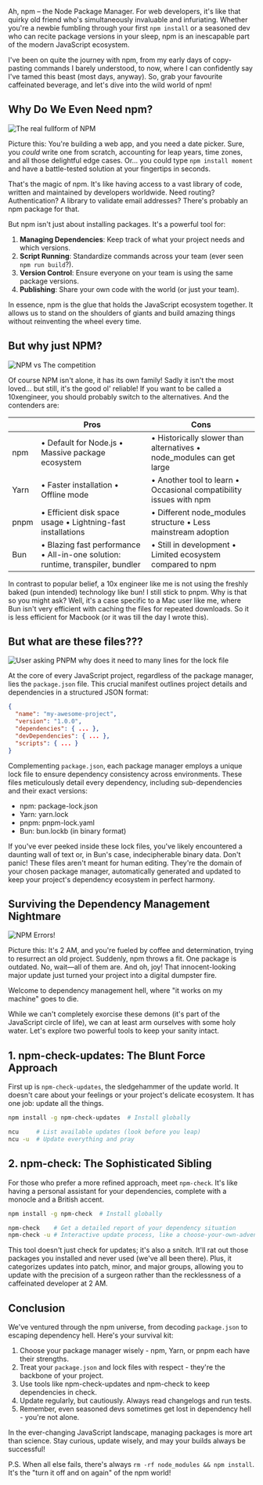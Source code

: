 
<BlogTitle slug="mastering-npm-a-comprehensive-guide-to-package-management" />

Ah, npm – the Node Package Manager. For web developers, it's like that quirky old friend who's simultaneously invaluable and infuriating. Whether you're a newbie fumbling through your first `npm install` or a seasoned dev who can recite package versions in your sleep, npm is an inescapable part of the modern JavaScript ecosystem.

I've been on quite the journey with npm, from my early days of copy-pasting commands I barely understood, to now, where I can confidently say I've tamed this beast (most days, anyway). So, grab your favourite caffeinated beverage, and let's dive into the wild world of npm!

## Why Do We Even Need npm?

![The real fullform of NPM](https://dev-to-uploads.s3.amazonaws.com/uploads/articles/34pjfktpzzia7o3qy7w3.png)

Picture this: You're building a web app, and you need a date picker. Sure, you _could_ write one from scratch, accounting for leap years, time zones, and all those delightful edge cases. Or... you could type `npm install moment` and have a battle-tested solution at your fingertips in seconds.

That's the magic of npm. It's like having access to a vast library of code, written and maintained by developers worldwide. Need routing? Authentication? A library to validate email addresses? There's probably an npm package for that.

But npm isn't just about installing packages. It's a powerful tool for:

1. **Managing Dependencies**: Keep track of what your project needs and which versions.
2. **Script Running**: Standardize commands across your team (ever seen `npm run build`?).
3. **Version Control**: Ensure everyone on your team is using the same package versions.
4. **Publishing**: Share your own code with the world (or just your team).

In essence, npm is the glue that holds the JavaScript ecosystem together. It allows us to stand on the shoulders of giants and build amazing things without reinventing the wheel every time.

## But why just NPM?

![NPM vs The competition](https://dev-to-uploads.s3.amazonaws.com/uploads/articles/ajl9dfkpp5uiyfc8wjlm.png)

Of course NPM isn't alone, it has its own family! Sadly it isn't the most loved... but still, it's the good ol' reliable! If you want to be called a 10xengineer, you should probably switch to the alternatives. And the contenders are:

|      | Pros                                                                           | Cons                                                                 |
| ---- | ------------------------------------------------------------------------------ | -------------------------------------------------------------------- |
| npm  | • Default for Node.js • Massive package ecosystem                              | • Historically slower than alternatives • node_modules can get large |
| Yarn | • Faster installation • Offline mode                                           | • Another tool to learn • Occasional compatibility issues with npm   |
| pnpm | • Efficient disk space usage • Lightning-fast installations                    | • Different node_modules structure • Less mainstream adoption        |
| Bun  | • Blazing fast performance • All-in-one solution: runtime, transpiler, bundler | • Still in development • Limited ecosystem compared to npm           |

In contrast to popular belief, a 10x engineer like me is not using the freshly baked (pun intended) technology like bun! I still stick to pnpm. Why is that so you might ask? Well, it's a case specific to a Mac user like me, where Bun isn't very efficient with caching the files for repeated downloads. So it is less efficient for Macbook (or it was till the day I wrote this).

## But what are these files???

![User asking PNPM why does it need to many lines for the lock file](https://dev-to-uploads.s3.amazonaws.com/uploads/articles/fjeus8ks2tsjw7ldfxe1.png)

At the core of every JavaScript project, regardless of the package manager, lies the `package.json` file. This crucial manifest outlines project details and dependencies in a structured JSON format:

```json
{
  "name": "my-awesome-project",
  "version": "1.0.0",
  "dependencies": { ... },
  "devDependencies": { ... },
  "scripts": { ... }
}
```

Complementing `package.json`, each package manager employs a unique lock file to ensure dependency consistency across environments. These files meticulously detail every dependency, including sub-dependencies and their exact versions:

- npm: package-lock.json
- Yarn: yarn.lock
- pnpm: pnpm-lock.yaml
- Bun: bun.lockb (in binary format)

If you've ever peeked inside these lock files, you've likely encountered a daunting wall of text or, in Bun's case, indecipherable binary data. Don't panic! These files aren't meant for human editing. They're the domain of your chosen package manager, automatically generated and updated to keep your project's dependency ecosystem in perfect harmony.

## Surviving the Dependency Management Nightmare

![NPM Errors!](https://dev-to-uploads.s3.amazonaws.com/uploads/articles/8133yerzwiilzljab5lo.png)

Picture this: It's 2 AM, and you're fueled by coffee and determination, trying to resurrect an old project. Suddenly, npm throws a fit. One package is outdated. No, wait—all of them are. And oh, joy! That innocent-looking major update just turned your project into a digital dumpster fire.

Welcome to dependency management hell, where "it works on my machine" goes to die.

While we can't completely exorcise these demons (it's part of the JavaScript circle of life), we can at least arm ourselves with some holy water. Let's explore two powerful tools to keep your sanity intact.

## 1. npm-check-updates: The Blunt Force Approach

First up is `npm-check-updates`, the sledgehammer of the update world. It doesn't care about your feelings or your project's delicate ecosystem. It has one job: update all the things.

```bash
npm install -g npm-check-updates  # Install globally

ncu     # List available updates (look before you leap)
ncu -u  # Update everything and pray
```

## 2. npm-check: The Sophisticated Sibling

For those who prefer a more refined approach, meet `npm-check`. It's like having a personal assistant for your dependencies, complete with a monocle and a British accent.

```bash
npm install -g npm-check  # Install globally

npm-check    # Get a detailed report of your dependency situation
npm-check -u # Interactive update process, like a choose-your-own-adventure book
```

This tool doesn't just check for updates; it's also a snitch. It'll rat out those packages you installed and never used (we've all been there). Plus, it categorizes updates into patch, minor, and major groups, allowing you to update with the precision of a surgeon rather than the recklessness of a caffeinated developer at 2 AM.

## Conclusion

We've ventured through the npm universe, from decoding `package.json` to escaping dependency hell. Here's your survival kit:

1. Choose your package manager wisely - npm, Yarn, or pnpm each have their strengths.
2. Treat your `package.json` and lock files with respect - they're the backbone of your project.
3. Use tools like npm-check-updates and npm-check to keep dependencies in check.
4. Update regularly, but cautiously. Always read changelogs and run tests.
5. Remember, even seasoned devs sometimes get lost in dependency hell - you're not alone.

In the ever-changing JavaScript landscape, managing packages is more art than science. Stay curious, update wisely, and may your builds always be successful!

P.S. When all else fails, there's always `rm -rf node_modules && npm install`. It's the "turn it off and on again" of the npm world!

<OriginalPost
  text="Checkout the original post on Dev.to"
  link="https://dev.to/chiragagg5k/mastering-npm-a-comprehensive-guide-to-package-management-3h0m"
/>
